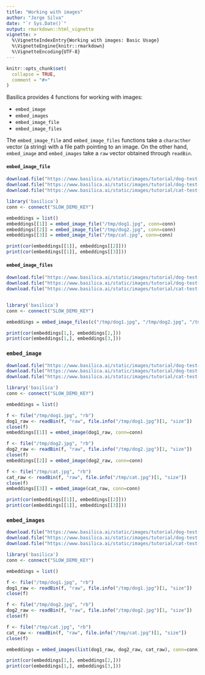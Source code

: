 ```yaml
---
title: "Working with images"
author: "Jorge Silva"
date: "`r Sys.Date()`"
output: rmarkdown::html_vignette
vignette: >
  %\VignetteIndexEntry{Working with images: Basic Usage}
  %\VignetteEngine{knitr::rmarkdown}
  %\VignetteEncoding{UTF-8}
---
```


```r
knitr::opts_chunk$set(
  collapse = TRUE,
  comment = "#>"
)
```

Basilica provides 4 functions for working with images:

- `embed_image`
- `embed_images`
- `embed_image_file`
- `embed_image_files`

The `embed_image_file` and `embed_image_files` functions take a `characther` vector
(a string) with a file path pointing to an image. On the other hand, `embed_image`
and `embed_images` take a `raw` vector obtained through `readBin`.

#### `embed_image_file`

```r
download.file("https://www.basilica.ai/static/images/tutorial/dog-test-1.jpg", "/tmp/dog1.jpg")
download.file("https://www.basilica.ai/static/images/tutorial/dog-test-2.jpg", "/tmp/dog2.jpg")
download.file("https://www.basilica.ai/static/images/tutorial/cat-test-1.jpg", "/tmp/cat.jpg")

library('basilica')
conn <- connect("SLOW_DEMO_KEY")

embeddings = list()
embeddings[[1]] = embed_image_file("/tmp/dog1.jpg", conn=conn)
embeddings[[2]] = embed_image_file("/tmp/dog2.jpg", conn=conn)
embeddings[[3]] = embed_image_file("/tmp/cat.jpg", conn=conn)

print(cor(embeddings[[1]], embeddings[[2]]))
print(cor(embeddings[[1]], embeddings[[3]]))
```

#### `embed_image_files`

```r
download.file("https://www.basilica.ai/static/images/tutorial/dog-test-1.jpg", "/tmp/dog1.jpg")
download.file("https://www.basilica.ai/static/images/tutorial/dog-test-2.jpg", "/tmp/dog2.jpg")
download.file("https://www.basilica.ai/static/images/tutorial/cat-test-1.jpg", "/tmp/cat.jpg")


library('basilica')
conn <- connect("SLOW_DEMO_KEY")

embeddings = embed_image_files(c("/tmp/dog1.jpg", "/tmp/dog2.jpg", "/tmp/cat.jpg"), conn=conn)

print(cor(embeddings[1,], embeddings[2,]))
print(cor(embeddings[1,], embeddings[3,]))
```

### `embed_image`

```r
download.file("https://www.basilica.ai/static/images/tutorial/dog-test-1.jpg", "/tmp/dog1.jpg")
download.file("https://www.basilica.ai/static/images/tutorial/dog-test-2.jpg", "/tmp/dog2.jpg")
download.file("https://www.basilica.ai/static/images/tutorial/cat-test-1.jpg", "/tmp/cat.jpg")

library('basilica')
conn <- connect("SLOW_DEMO_KEY")

embeddings = list()

f <- file("/tmp/dog1.jpg", "rb")
dog1_raw <- readBin(f, "raw", file.info("/tmp/dog1.jpg")[1, "size"])
close(f)
embeddings[[1]] = embed_image(dog1_raw, conn=conn)

f <- file("/tmp/dog2.jpg", "rb")
dog2_raw <- readBin(f, "raw", file.info("/tmp/dog2.jpg")[1, "size"])
close(f)
embeddings[[2]] = embed_image(dog2_raw, conn=conn)

f <- file("/tmp/cat.jpg", "rb")
cat_raw <- readBin(f, "raw", file.info("/tmp/cat.jpg")[1, "size"])
close(f)
embeddings[[3]] = embed_image(cat_raw, conn=conn)

print(cor(embeddings[[1]], embeddings[[2]]))
print(cor(embeddings[[1]], embeddings[[3]]))
```

### `embed_images`

```r
download.file("https://www.basilica.ai/static/images/tutorial/dog-test-1.jpg", "/tmp/dog1.jpg")
download.file("https://www.basilica.ai/static/images/tutorial/dog-test-2.jpg", "/tmp/dog2.jpg")
download.file("https://www.basilica.ai/static/images/tutorial/cat-test-1.jpg", "/tmp/cat.jpg")

library('basilica')
conn <- connect("SLOW_DEMO_KEY")

embeddings = list()

f <- file("/tmp/dog1.jpg", "rb")
dog1_raw <- readBin(f, "raw", file.info("/tmp/dog1.jpg")[1, "size"])
close(f)

f <- file("/tmp/dog2.jpg", "rb")
dog2_raw <- readBin(f, "raw", file.info("/tmp/dog2.jpg")[1, "size"])
close(f)

f <- file("/tmp/cat.jpg", "rb")
cat_raw <- readBin(f, "raw", file.info("/tmp/cat.jpg")[1, "size"])
close(f)

embeddings = embed_images(list(dog1_raw, dog2_raw, cat_raw), conn=conn)

print(cor(embeddings[1,], embeddings[2,]))
print(cor(embeddings[1,], embeddings[3,]))
```
